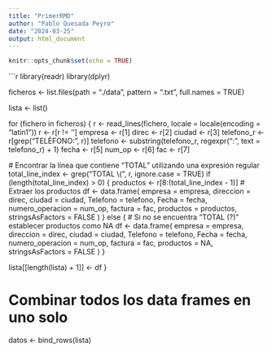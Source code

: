 ```yaml
---
title: "PrimerRMD"
author: "Pablo Quesada Peyro"
date: "2024-03-25"
output: html_document
---
```


```r
knitr::opts_chunk$set(echo = TRUE)
```

```r
library(readr)
library(dplyr)

ficheros <- list.files(path = "./data", pattern = ".txt", full.names = TRUE)

lista <- list()

for (fichero in ficheros) {
  r <- read_lines(fichero, locale = locale(encoding = "latin1"))
  r <- r[r != '']
  empresa <- r[1]
  direc <- r[2]
  ciudad <- r[3]
  telefono_r <- r[grep("TELÉFONO:", r)] 
  telefono <- substring(telefono_r, regexpr(":", text = telefono_r) + 1)
  fecha <- r[5]
  num_op <- r[6]
  fac <- r[7]
  
  # Encontrar la línea que contiene "TOTAL" utilizando una expresión regular
  total_line_index <- grep("TOTAL \\(", r, ignore.case = TRUE)
  if (length(total_line_index) > 0) {
    productos <- r[8:(total_line_index - 1)]  # Extraer los productos
    df <- data.frame(
      empresa = empresa,
      direccion = direc,
      ciudad = ciudad,
      Telefono = telefono,
      Fecha = fecha,
      numero_operacion = num_op,
      factura = fac,
      productos = productos,
      stringsAsFactors = FALSE
    )
  } else {
    # Si no se encuentra "TOTAL (?)" establecer productos como NA
    df <- data.frame(
      empresa = empresa,
      direccion = direc,
      ciudad = ciudad,
      Telefono = telefono,
      Fecha = fecha,
      numero_operacion = num_op,
      factura = fac,
      productos = NA,
      stringsAsFactors = FALSE
    )
  }
  
  lista[[length(lista) + 1]] <- df
}

# Combinar todos los data frames en uno solo
datos <- bind_rows(lista)














